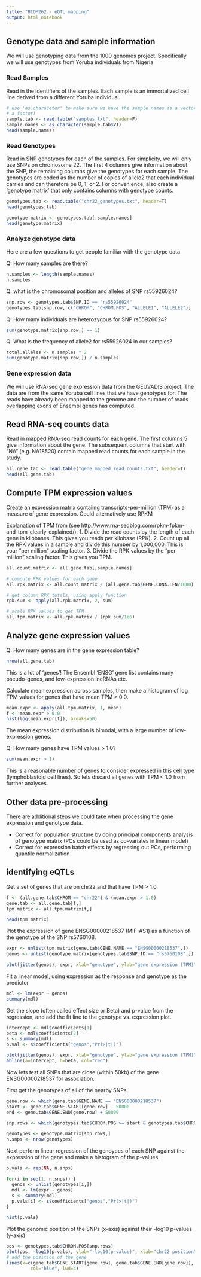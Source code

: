```yaml
---
title: "BIOM262 - eQTL mapping"
output: html_notebook
---
```



## Genotype data and sample information

We will use genotyping data from the 1000 genomes project. Specifically we will use genotypes from
Yoruba individuals from Nigeria

### Read Samples

Read in the identifiers of the samples. Each sample is an immortalized cell line derived from a different Yoruba individual. 

```r
# use 'as.characeter' to make sure we have the sample names as a vector of character strings (rather than
# a factor)
sample.tab <- read.table("samples.txt", header=F)
sample.names <- as.character(sample.tab$V1)
head(sample.names)
```

### Read Genotypes

Read in SNP genotypes for each of the samples. For simplicity, we will only use SNPs on chromosome 22. The first 4 columns give information about the SNP, the remaining columns give the genotypes for each sample. The genotypes are coded as the number of copies of allele2 that each individual carries and can therefore be 0, 1, or 2. For convenience, also  create a 'genotype matrix' that only contains columns with genotype counts.


```r
genotypes.tab <- read.table("chr22_genotypes.txt", header=T)
head(genotypes.tab)

genotype.matrix <- genotypes.tab[,sample.names]
head(genotype.matrix)

```


### Analyze genotype data

Here are a few questions to get people familiar with the genotype data

Q: How many samples are there?
```r
n.samples <- length(sample.names)
n.samples
```

Q: what is the chromosomal position and alleles of SNP rs55926024? 
```r
snp.row <- genotypes.tab$SNP.ID == "rs55926024"
genotypes.tab[snp.row, c("CHROM", "CHROM.POS", "ALLELE1", "ALLELE2")]
```


Q: How many individuals are heterozygous for SNP rs55926024?

```r
sum(genotype.matrix[snp.row,] == 1)
```

Q: What is the frequency of allele2 for rs55926024 in our samples?

```r
total.alleles <- n.samples * 2
sum(genotype.matrix[snp.row,]) / n.samples
```


### Gene expression data

We will use RNA-seq gene expression data from the GEUVADIS project. The data are from the same Yoruba cell lines that we have genotypes for. The reads have already been mapped to the genome and the number of reads overlapping exons of Ensembl genes has computed.

## Read RNA-seq counts data

Read in mapped RNA-seq read counts for each gene. The first columns 5 give information about the gene. The subsequent columns that start with "NA" (e.g. NA18520) contain mapped read counts for  each sample in the study. 

```r
all.gene.tab <- read.table("gene_mapped_read_counts.txt", header=T)
head(all.gene.tab)

```

## Compute TPM expression values
Create an expression matrix contaiing transcripts-per-million (TPM) as a measure of gene expression. Could alternatively use RPKM

Explanation of TPM from (see http://www.rna-seqblog.com/rpkm-fpkm-and-tpm-clearly-explained/):
1. Divide the read counts by the length of each gene in kilobases. 
This gives you reads per kilobase (RPK).
2. Count up all the RPK values in a sample and divide this number by 1,000,000. This is your “per million” scaling factor.
3. Divide the RPK values by the “per million” scaling factor. This gives you TPM.


```r
all.count.matrix <- all.gene.tab[,sample.names]

# compute RPK values for each gene
all.rpk.matrix <- all.count.matrix / (all.gene.tab$GENE.CDNA.LEN/1000)

# get column RPK totals, using apply function
rpk.sum <- apply(all.rpk.matrix, 2, sum)

# scale RPK values to get TPM
all.tpm.matrix <- all.rpk.matrix / (rpk.sum/1e6)
```

## Analyze gene expression values

Q: How many genes are in the gene expression table?

```r
nrow(all.gene.tab)
```

This is a lot of 'genes'! The Ensembl 'ENSG' gene list contains many pseudo-genes, and low-expression lncRNAs etc.

Calculate mean expression across samples, then make a histogram of log TPM values for genes that have 
mean TPM > 0.0.

```r
mean.expr <- apply(all.tpm.matrix, 1, mean)
f <- mean.expr > 0.0
hist(log(mean.expr[f]), breaks=50)
```

The mean expression distribution is bimodal, with a large number of low-expression genes.

Q: How many genes have TPM values > 1.0?

```r
sum(mean.expr > 1)
```

This is a reasonable number of genes to consider expressed in this cell type (lymphoblastoid cell lines). So lets discard all genes with TPM < 1.0 from further analyses.

## Other data pre-processing

There are additional steps we could take when processing the gene expression and genotype data.

- Correct for population structure by doing principal components analysis of genotype matrix (PCs could be used as co-variates in linear model)
- Correct for expression batch effects by regressing out PCs, performing quantile normalization


## identifying eQTLs

Get a set of genes that are on chr22 and that have TPM > 1.0

```r
f <- (all.gene.tab$CHROM == "chr22") & (mean.expr > 1.0)
gene.tab <- all.gene.tab[f,]
tpm.matrix <- all.tpm.matrix[f,] 

head(tpm.matrix)
```


Plot the expression of gene ENSG00000218537 (MIF-AS1) as a function of the genotype of the SNP rs5760108. 

```r
expr <- unlist(tpm.matrix[gene.tab$GENE.NAME == "ENSG00000218537",])
genos <- unlist(genotype.matrix[genotypes.tab$SNP.ID == "rs5760108",])

plot(jitter(genos), expr, xlab="genotype", ylab="gene expression (TPM)")
```

Fit a linear model, using expression as the response and genotype as the predictor

```r
mdl <- lm(expr ~ genos)
summary(mdl)
```

Get the slope (often called effect size or Beta) and p-value from the regression, and add the fit line to the genotype vs. expression plot.

```r
intercept <- mdl$coefficients[1]
beta <- mdl$coefficients[2]
s <- summary(mdl)
p.val <- s$coefficients["genos","Pr(>|t|)"]

plot(jitter(genos), expr, xlab="genotype", ylab="gene expression (TPM)")
abline(a=intercept, b=beta, col="red")
```

Now lets test all SNPs that are close (within 50kb) of the gene ENSG00000218537 for association.

First get the genotypes of all of the nearby SNPs.

```r
gene.row <- which(gene.tab$GENE.NAME == "ENSG00000218537")
start <- gene.tab$GENE.START[gene.row] - 50000
end <- gene.tab$GENE.END[gene.row] + 50000

snp.rows <- which(genotypes.tab$CHROM.POS >= start & genotypes.tab$CHROM.POS <= end)

genotypes <- genotype.matrix[snp.rows,]
n.snps <- nrow(genotypes)
```

Next perform linear regression of the genoypes of each SNP against the expression of the gene and 
make a histogram of the p-values.

```r
p.vals <- rep(NA, n.snps)

for(i in seq(1, n.snps)) {
  genos <- unlist(genotypes[i,])
  mdl <- lm(expr ~ genos)
  s <- summary(mdl)
  p.vals[i] <- s$coefficients["genos","Pr(>|t|)"]
}

hist(p.vals)
```


Plot the genomic position of the SNPs (x-axis) against their -log10 p-values (y-axis)


```r
pos <- genotypes.tab$CHROM.POS[snp.rows]
plot(pos, -log10(p.vals), ylab="-log10(p-value)", xlab="chr22 position")
# add the position of the gene
lines(x=c(gene.tab$GENE.START[gene.row], gene.tab$GENE.END[gene.row]), y=c(0,0), 
         col="blue", lwd=4)
```


